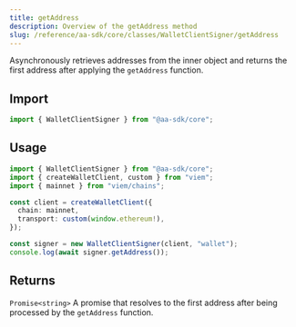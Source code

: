 ```yaml
---
title: getAddress
description: Overview of the getAddress method
slug: /reference/aa-sdk/core/classes/WalletClientSigner/getAddress
---
```



Asynchronously retrieves addresses from the inner object and returns the first address after applying the `getAddress` function.

## Import

```ts
import { WalletClientSigner } from "@aa-sdk/core";
```

## Usage

```ts
import { WalletClientSigner } from "@aa-sdk/core";
import { createWalletClient, custom } from "viem";
import { mainnet } from "viem/chains";

const client = createWalletClient({
  chain: mainnet,
  transport: custom(window.ethereum!),
});

const signer = new WalletClientSigner(client, "wallet");
console.log(await signer.getAddress());
```

## Returns

`Promise<string>`
A promise that resolves to the first address after being processed by the `getAddress` function.
